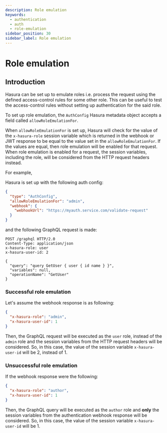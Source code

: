 ```yaml
---
description: Role emulation
keywords:
  - authentication
  - auth
  - role-emulation
sidebar_position: 30
sidebar_label: Role emulation
---
```


# Role emulation

## Introduction

Hasura can be set up to emulate roles i.e. process the request using the defined access-control rules
for some other role. This can be useful to test the access-control rules without setting up authentication
for the said role.

To set  up role emulation, the `AuthConfig` Hasura metadata object accepts a field called `allowRoleEmulationFor`.

When `allowRoleEmulationFor` is set up, Hasura will check for the value of the `x-hasura-role` session variable
which is returned in the webhook or JWT response to be equal to the value set in the `allowRoleEmulationFor`. If the
values are equal, then role emulation will be enabled for that request. When role emulation is enabled for a request,
the session variables, including the role, will be considered from the HTTP request headers instead.

For example,

Hasura is set up with the following auth config:

```json
{
  "type": "AuthConfig",
  "allowRoleEmulationFor": "admin",
  "webhook": {
    "webhookUrl": "https://myauth.service.com/validate-request"
  }
}
```

and the following GraphQL request is made:

```http
POST /graphql HTTP/2.0
Content-Type: application/json
x-hasura-role: user
x-hasura-user-id: 2

{
  "query": "query GetUser { user { id name } }",
  "variables": null,
  "operationName": "GetUser"
}
```

### Successful role emulation

Let's assume the webhook response is as following:

```json
{
  "x-hasura-role": "admin",
  "x-hasura-user-id": 1
}
```

Then, the GraphQL request will be executed as the `user` role, instead of the `admin` role and the session variables
from the HTTP request headers will be considered. So, in this case, the value of the session variable `x-hasura-user-id`
will be 2, instead of 1.

### Unsuccessful role emulation

If the webhook response were the following:

```json
{
  "x-hasura-role": "author",
  "x-hasura-user-id": 1
}
```

Then, the GraphQL query will be executed as the `author` role and **only** the session variables from the authentication
webhook response will be considered. So, in this case, the value of the session variable `x-hasura-user-id` will be 1.
